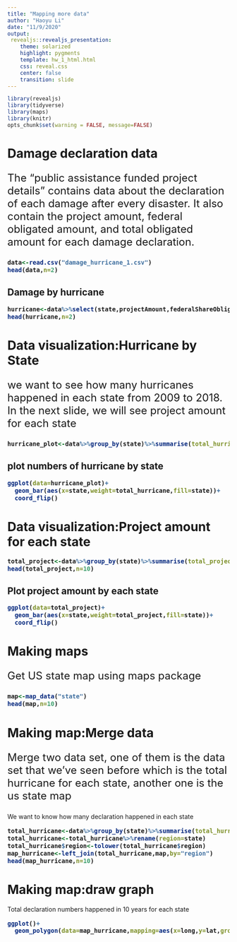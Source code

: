 ---
title: "Mapping more data"
author: "Haoyu Li"
date: "11/9/2020"
output: 
 revealjs::revealjs_presentation:
    theme: solarized
    highlight: pygments
    template: hw_1_html.html
    css: reveal.css
    center: false
    transition: slide
---

```{r echo=FALSE, warning=FALSE, message=FALSE}
library(revealjs)
library(tidyverse)
library(maps)
library(knitr)
opts_chunk$set(warning = FALSE, message=FALSE)
```

# Damage declaration data

<p style="font-size:24px">The "public assistance funded project details" contains data about the declaration of each damage after every disaster. It also contain the project amount, federal obligated amount, and total obligated amount for each damage declaration.</p>

<div style="font-size:12pt; font-weight:bold">

```{r echo=TRUE, warning=FALSE, fig.height=5}
data<-read.csv("damage_hurricane_1.csv")
head(data,n=2)
```
</div>

## Damage by hurricane

<div style="font-size:12pt; font-weight:bold">
```{r echo=TRUE, warning=FALSE, fig.height=4.6}
hurricane<-data%>%select(state,projectAmount,federalShareObligated,totalObligated)
head(hurricane,n=2)
```
</div>

# Data visualization:Hurricane by State
<p style="font-size:24px">we want to see how many hurricanes happened in each state from 2009 to 2018. In the next slide, we will see project amount for each state</p>
<div style="font-size:12pt; font-weight:bold">
```{r}
hurricane_plot<-data%>%group_by(state)%>%summarise(total_hurricane=n())
```
</div>

## plot numbers of hurricane by state
<div style="font-size:12pt; font-weight:bold">
```{r}
ggplot(data=hurricane_plot)+
  geom_bar(aes(x=state,weight=total_hurricane,fill=state))+
  coord_flip()
```
</div>


# Data visualization:Project amount for each state
<div style="font-size:12pt; font-weight:bold">
```{r}
total_project<-data%>%group_by(state)%>%summarise(total_project=sum(projectAmount))
head(total_project,n=10)
```
</div>

## Plot project amount by each state
<div style="font-size:12pt; font-weight:bold">
```{r}
ggplot(data=total_project)+
  geom_bar(aes(x=state,weight=total_project,fill=state))+
  coord_flip()
```


</div>

# Making maps

<p style="font-size:24px">Get US state map using maps package</p>
<div style="font-size:12pt; font-weight:bold">
```{r echo=TRUE, warning=FALSE, fig.height=5}
map<-map_data("state")
head(map,n=10)
```

</div>

# Making map:Merge data
<p style="font-size:24px">Merge two data set, one of them is the data set that we've seen before which is the total hurricane for each state, another one is the us state map</p>
We want to know how many declaration happened in each state
<div style="font-size:12pt; font-weight:bold">
```{r}
total_hurricane<-data%>%group_by(state)%>%summarise(total_hurricane=n())
total_hurricane<-total_hurricane%>%rename(region=state)
total_hurricane$region<-tolower(total_hurricane$region)
map_hurricane<-left_join(total_hurricane,map,by="region")
head(map_hurricane,n=10)
```

</div>

# Making map:draw graph
Total declaration numbers happened in 10 years for each state
<div style="font-size:12pt; font-weight:bold">
```{r}
ggplot()+
  geom_polygon(data=map_hurricane,mapping=aes(x=long,y=lat,group=group,fill=total_hurricane),colour="black")
```
</div>









